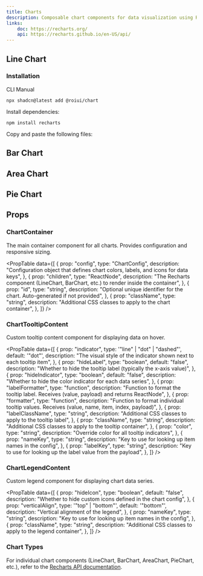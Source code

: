 ```yaml
---
title: Charts
description: Composable chart components for data visualization using Recharts
links:
    doc: https://recharts.org/
    api: https://recharts.github.io/en-US/api/
---
```


## Line Chart

<ComponentPreview name="chart-line-demo" replayButton={true} />

<h3 className="installation-heading">Installation</h3>

<InstallationTabs>

<InstallationTabsList>
    <InstallationTabsTrigger value="cli">CLI</InstallationTabsTrigger>
    <InstallationTabsTrigger value="manual">Manual</InstallationTabsTrigger>
</InstallationTabsList>

<InstallationTabsContent value="cli">

```package-install
npx shadcn@latest add @roiui/chart
```

</InstallationTabsContent>

<InstallationTabsContent value="manual" data-manual="true">

Install dependencies:

```package-install
npm install recharts
```

Copy and paste the following files:

<ComponentSource
    name="chart"
/>

</InstallationTabsContent>

</InstallationTabs>

## Bar Chart

<ComponentPreview name="chart-bar-demo" replayButton={true} />

## Area Chart

<ComponentPreview name="chart-area-demo" replayButton={true} />

## Pie Chart

<ComponentPreview name="chart-pie-demo" replayButton={true} />

## Props

### ChartContainer

The main container component for all charts. Provides configuration and responsive sizing.

<PropTable
  data={[
    {
      prop: "config",
      type: "ChartConfig",
      description: "Configuration object that defines chart colors, labels, and icons for data keys",
    },
    {
      prop: "children",
      type: "ReactNode",
      description: "The Recharts component (LineChart, BarChart, etc.) to render inside the container",
    },
    {
      prop: "id",
      type: "string",
      description: "Optional unique identifier for the chart. Auto-generated if not provided",
    },
    {
      prop: "className",
      type: "string",
      description: "Additional CSS classes to apply to the chart container",
    },
  ]}
/>

### ChartTooltipContent

Custom tooltip content component for displaying data on hover.

<PropTable
  data={[
    {
      prop: "indicator",
      type: '"line" | "dot" | "dashed"',
      default: '"dot"',
      description: "The visual style of the indicator shown next to each tooltip item",
    },
    {
      prop: "hideLabel",
      type: "boolean",
      default: "false",
      description: "Whether to hide the tooltip label (typically the x-axis value)",
    },
    {
      prop: "hideIndicator",
      type: "boolean",
      default: "false",
      description: "Whether to hide the color indicator for each data series",
    },
    {
      prop: "labelFormatter",
      type: "function",
      description: "Function to format the tooltip label. Receives (value, payload) and returns ReactNode",
    },
    {
      prop: "formatter",
      type: "function",
      description: "Function to format individual tooltip values. Receives (value, name, item, index, payload)",
    },
    {
      prop: "labelClassName",
      type: "string",
      description: "Additional CSS classes to apply to the tooltip label",
    },
    {
      prop: "className",
      type: "string",
      description: "Additional CSS classes to apply to the tooltip container",
    },
    {
      prop: "color",
      type: "string",
      description: "Override color for all tooltip indicators",
    },
    {
      prop: "nameKey",
      type: "string",
      description: "Key to use for looking up item names in the config",
    },
    {
      prop: "labelKey",
      type: "string",
      description: "Key to use for looking up the label value from the payload",
    },
  ]}
/>

### ChartLegendContent

Custom legend component for displaying chart data series.

<PropTable
  data={[
    {
      prop: "hideIcon",
      type: "boolean",
      default: "false",
      description: "Whether to hide custom icons defined in the chart config",
    },
    {
      prop: "verticalAlign",
      type: '"top" | "bottom"',
      default: '"bottom"',
      description: "Vertical alignment of the legend",
    },
    {
      prop: "nameKey",
      type: "string",
      description: "Key to use for looking up item names in the config",
    },
    {
      prop: "className",
      type: "string",
      description: "Additional CSS classes to apply to the legend container",
    },
  ]}
/>

### Chart Types

For individual chart components (LineChart, BarChart, AreaChart, PieChart, etc.), refer to the [Recharts API documentation](https://recharts.org/en-US/api).
